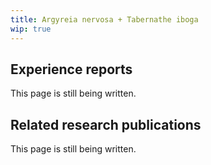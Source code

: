 ---
title: Argyreia nervosa + Tabernathe iboga
wip: true
---

## Experience reports

This page is still being written.

## Related research publications

This page is still being written.

